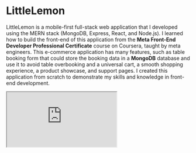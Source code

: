 

# LittleLemon

LittleLemon is a mobile-first full-stack web application that I developed using the MERN stack (MongoDB, Express, React, and Node.js). I learned how to build the front-end of this application from the **Meta Front-End Developer Professional Certificate** course on Coursera, taught by meta engineers. This e-commerce application has many features, such as table booking form that could store the booking data in a **MongoDB** database and use it to avoid table overbooking and a universal cart, a smooth shopping experience, a product showcase, and support pages. I created this application from scratch to demonstrate my skills and knowledge in front-end development.

<iframe className="w-full" height={400} src="https://www.youtube.com/embed/6iJaz7yslUk?si=wbLCi00fFzWyf4II" />

<Table />

![LilleLemon Hero section](/LettleLemonHero700px.jpg)

## Project Purpose And Goal

The main purpose of this project is to apply the skill I just learned. The project has three phases. The first phase is to build the user interface, which allows the user to see the design and layout of the application. The second phase is to make the application functional, which enables the user to reserve a table online. The third phase is the most extensive and complex, as it involves refactoring the entire application as a full-stack e-commerce application with all the features that such an application requires.

## Web Stack And Explaination

<div className="w-full max-w-full flex justify-between">
  {LittleLemonStack.map((logo) => (
    <img
      className="w-12 md:w-24 backdrop-blur-sm bg-secondary p-1 rounded-lg"
      src={logo.ImageURL}
      alt={logo.Name}
      key={logo.Name}
    />
  ))}
</div>

**React** is a popular and fast front-end library that helps me create dynamic and interactive user interfaces with ease. I use choose them write JSX syntax to write HTML-like code in JavaScript and leverage the power of hooks, components, props and state management.  
**Express** is a minimalist and flexible back-end framework that runs on Node.js. I used it to build RESTful APIs, handle routing, middleware, error handling.  
**MongoDB** is a scalable and flexible NoSQL database that stores data in JSON-like documents. I choose it to store querries and data efficiently and reliably. MongoDB also supports various features such as indexing, aggregation, transactions, sharding and replication.  
**Redux** is a state management library that works well with React. I choose it to manage the global state of your application in a single source of truth. Redux helps me avoid prop drilling, maintain consistency, debug easily and implement complex logic with reducers, actions and middleware with using _ReduxToolkit and ReduxQuerry_ I leverage the super powers of Redux.  
**ShadCN-UI** is a sleek and modern UI library that provides ready-made components for React projects. I choose it to create beautiful and responsive web pages with minimal code. ShadCN-UI also supports theming, customization, accessibility and animations.

![LittleLemon mockup](/Projects/LittleLemon/BrownModernVisitOurWebsiteVideoInstagramPost.png) 
![LittleLemon mockup](/Projects/LittleLemon/BrownModernVisitOurWebsiteVideoInstagramPost(2).png)

## Problems And Thought Process

I faced some challenges while working on this project, especially in terms of code organization and structure. One of the most difficult tasks was to create a booking form that could store the booking data in a MongoDB database and use it to avoid table overbooking. Another challenge was to implement a cart system that was managed with Redux.  
I tried to make the components as reusable as possible and use props for minor variations.

![cart image](/Projects/LittleLemon/Webcapture_3-12-2023_181458_littlelemon-sham.vercel.app.jpeg) 
![cart image](/Projects/LittleLemon/Webcapture_3-12-2023_182245_littlelemon-sham.vercel.app.jpeg)

## Lesson Learned

I have successfully built an E Commerce web app using the skill that I recently acquired through online courses and tutorials. This project was not only a way to showcase my abilities, but also a valuable opportunity to deepen my understanding of the skill and practice it in a real-world scenario. I faced some challenges and difficulties along the way, but I was able to overcome them with perseverance and creativity. I am proud of what I have accomplished and I look forward to applying my skill to more projects in the future.

## Other Projects

Coming Soon

<CallToActionComp />

